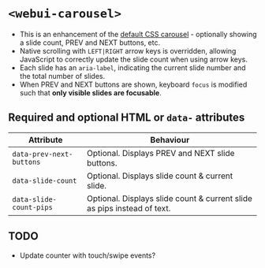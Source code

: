 
<Meta of={WebUICarousel} />

# `<webui-carousel>`
- This is an enhancement of the [default CSS carousel](/story/components-carousel--carousel) - optionally showing a slide count, PREV and NEXT buttons, etc.
- Native scrolling with `LEFT|RIGHT` arrow keys is overridden, allowing JavaScript to correctly update the slide count when using arrow keys.
- Each slide has an `aria-label`, indicating the current slide number and the total number of slides.
- When PREV and NEXT buttons are shown, keyboard `focus` is modified such that **only visible slides are focusable**.

<Canvas of={WebUICarousel.WebUICarousel} />
<Controls of={WebUICarousel.WebUICarousel} />

## Required and optional HTML  or `data-` attributes

Attribute | Behaviour
--- | ---
`data-prev-next-buttons` | Optional. Displays PREV and NEXT slide buttons.
`data-slide-count` | Optional. Displays slide count & current slide.
`data-slide-count-pips` | Optional. Displays slide count & current slide as pips instead of text.

## TODO
- Update counter with touch/swipe events?

